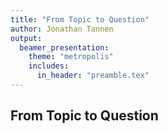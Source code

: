 ```yaml
---
title: "From Topic to Question"
author: Jonathan Tannen
output: 
  beamer_presentation:
    theme: "metropolis"
    includes:
      in_header: "preamble.tex"
---
```


## From Topic to Question
